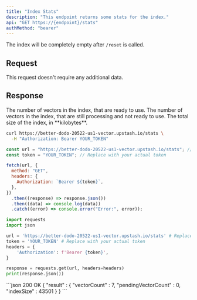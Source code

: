 ```yaml
---
title: "Index Stats"
description: "This endpoint returns some stats for the index."
api: "GET https://{endpoint}/stats"
authMethod: "bearer"
---
```


The index will be completely empty after `/reset` is called.

## Request

This request doesn't require any additional data.

## Response

<ResponseField name="vectorCount" type="number" required>
  The number of vectors in the index, that are ready to use.
</ResponseField>
<ResponseField name="pendingVectorCount" type="number" required>
  The number of vectors in the index, that are still processing and not ready to
  use.
</ResponseField>
<ResponseField name="indexSize" type="number" required>
  The total size of the index, in **kilobytes**.
</ResponseField>

<RequestExample>

```sh curl
curl https://better-dodo-20522-us1-vector.upstash.io/stats \
  -H "Authorization: Bearer YOUR_TOKEN"
```

```js Node
const url = "https://better-dodo-20522-us1-vector.upstash.io/stats"; // Replace with your index endpoint.
const token = "YOUR_TOKEN"; // Replace with your actual token

fetch(url, {
  method: "GET",
  headers: {
    Authorization: `Bearer ${token}`,
  },
})
  .then((response) => response.json())
  .then((data) => console.log(data))
  .catch((error) => console.error("Error:", error));
```

```python Python
import requests
import json

url = 'https://better-dodo-20522-us1-vector.upstash.io/stats' # Replace with your index endpoint.
token = 'YOUR_TOKEN' # Replace with your actual token
headers = {
    'Authorization': f'Bearer {token}',
}

response = requests.get(url, headers=headers)
print(response.json())
```

</RequestExample>

<ResponseExample>
```json 200 OK
{
  "result" : {
    "vectorCount" : 7,
    "pendingVectorCount" : 0,
    "indexSize" : 43501
  }
}
```

</ResponseExample>
